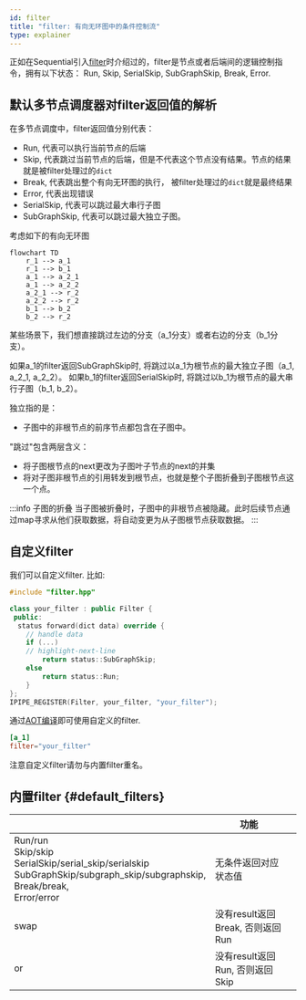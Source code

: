 ```yaml
---
id: filter
title: "filter: 有向无环图中的条件控制流"
type: explainer
---
```


正如在Sequential引入[filter](../Intra-node/Sequential.mdx#filter_sequential)时介绍过的，filter是节点或者后端间的逻辑控制指令，拥有以下状态：
Run, Skip, SerialSkip, SubGraphSkip, Break, Error.

## 默认多节点调度器对filter返回值的解析

在多节点调度中，filter返回值分别代表：
- Run, 代表可以执行当前节点的后端
- Skip, 代表跳过当前节点的后端，但是不代表这个节点没有结果。节点的结果就是被filter处理过的`dict`
- Break, 代表跳出整个有向无环图的执行， 被filter处理过的`dict`就是最终结果
- Error, 代表出现错误
- SerialSkip, 代表可以跳过最大串行子图
- SubGraphSkip,  代表可以跳过最大独立子图。

考虑如下的有向无环图

```mermaid
flowchart TD
    r_1 --> a_1
    r_1 --> b_1
    a_1 --> a_2_1
    a_1 --> a_2_2
    a_2_1 --> r_2
    a_2_2 --> r_2
    b_1 --> b_2
    b_2 --> r_2
```

某些场景下，我们想直接跳过左边的分支（a_1分支）或者右边的分支（b_1分支）。

如果a_1的filter返回SubGraphSkip时, 将跳过以a_1为根节点的最大独立子图（a_1, a_2_1, a_2_2）。
如果b_1的filter返回SerialSkip时, 将跳过以b_1为根节点的最大串行子图（b_1, b_2）。

独立指的是：
- 子图中的非根节点的前序节点都包含在子图中。

"跳过"包含两层含义：
- 将子图根节点的next更改为子图叶子节点的next的并集
- 将对子图非根节点的引用转发到根节点，也就是整个子图折叠到子图根节点这一个点。

:::info 子图的折叠
当子图被折叠时，子图中的非根节点被隐藏。此时后续节点通过map寻求从他们获取数据，将自动变更为从子图根节点获取数据。
:::

## 自定义filter

我们可以自定义filter. 比如:

```cpp
#include "filter.hpp"

class your_filter : public Filter {
 public:
  status forward(dict data) override { 
    // handle data
    if (...)
    // highlight-next-line
        return status::SubGraphSkip;
    else
        return status::Run;     
    }
};
IPIPE_REGISTER(Filter, your_filter, "your_filter");
```

通过[AOT编译](../Intra-node/extensible_backend.mdx#compile)即可使用自定义的filter. 

```toml
[a_1]
filter="your_filter"
```

注意自定义filter请勿与内置filter重名。
## 内置filter {#default_filters}
|                                                                                                                                                     | 功能                             |   |
|-----------------------------------------------------------------------------------------------------------------------------------------------------|--------------------------------|---|
| Run/run <br />Skip/skip <br />SerialSkip/serial_skip/serialskip <br />SubGraphSkip/subgraph_skip/subgraphskip, <br />Break/break, <br />Error/error | 无条件返回对应状态值             |   |
| swap                                                                                                                                                | 没有result返回Break, 否则返回Run |   |
| or                                                                                                                                                  | 没有result返回Run, 否则返回Skip  |   |



 